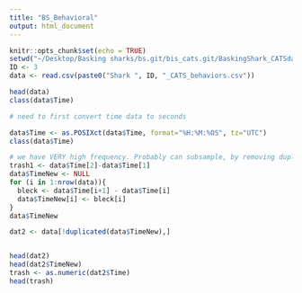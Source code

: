 ```yaml
---
title: "BS_Behavioral"
output: html_document
---
```


```r
knitr::opts_chunk$set(echo = TRUE)
setwd("~/Desktop/Basking sharks/bs.git/bis_cats.git/BaskingShark_CATSdata/BaskingShark_behaviors")
ID <- 3
data <- read.csv(paste0("Shark ", ID, "_CATS_behaviors.csv"))

head(data)
class(data$Time)

# need to first convert time data to seconds

data$Time <- as.POSIXct(data$Time, format="%H:%M:%OS", tz="UTC")
class(data$Time)

# we have VERY high frequency. Probably can subsample, by removing duplicated timestamps (because we took off the milliseconds and such, so now we only have seconds)
trash1 <- data$Time[2]-data$Time[1]
data$TimeNew <- NULL
for (i in 1:nrow(data)){
  bleck <- data$Time[i+1] - data$Time[i]
  data$TimeNew[i] <- bleck[i]
}
data$TimeNew

dat2 <- data[!duplicated(data$TimeNew),]


head(dat2)
head(dat2$TimeNew)
trash <- as.numeric(dat2$Time)
head(trash)
```